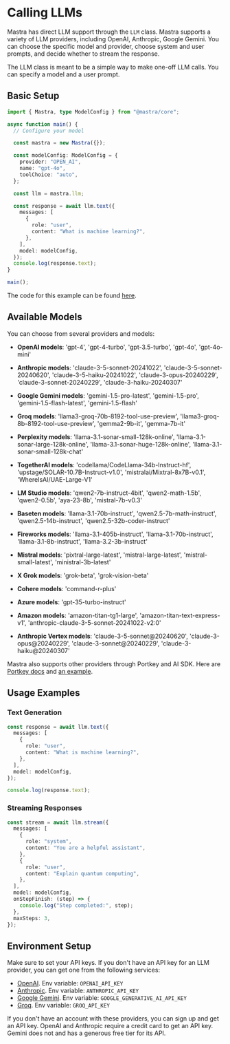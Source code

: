 # Calling LLMs

Mastra has direct LLM support through the `LLM` class. Mastra supports a variety of LLM providers, including OpenAI, Anthropic, Google Gemini. You can choose the specific model and provider, choose system and user prompts, and decide whether to stream the response.

The LLM class is meant to be a simple way to make one-off LLM calls. You can specify a model and a user prompt.

## Basic Setup

```ts showLineNumbers filename="index.ts" copy
import { Mastra, type ModelConfig } from "@mastra/core";

async function main() {
  // Configure your model

  const mastra = new Mastra({});

  const modelConfig: ModelConfig = {
    provider: "OPEN_AI",
    name: "gpt-4o",
    toolChoice: "auto",
  };

  const llm = mastra.llm;

  const response = await llm.text({
    messages: [
      {
        role: "user",
        content: "What is machine learning?",
      },
    ],
    model: modelConfig,
  });
  console.log(response.text);
}

main();
```

The code for this example can be found [here](https://github.com/mastra-ai/mastra/tree/main/examples/llm).

## Available Models

You can choose from several providers and models:

- **OpenAI models**: 'gpt-4', 'gpt-4-turbo', 'gpt-3.5-turbo', 'gpt-4o', 'gpt-4o-mini'

- **Anthropic models**: 'claude-3-5-sonnet-20241022', 'claude-3-5-sonnet-20240620', 'claude-3-5-haiku-20241022', 'claude-3-opus-20240229', 'claude-3-sonnet-20240229', 'claude-3-haiku-20240307'

- **Google Gemini models**: 'gemini-1.5-pro-latest', 'gemini-1.5-pro', 'gemini-1.5-flash-latest', 'gemini-1.5-flash'

- **Groq models**: 'llama3-groq-70b-8192-tool-use-preview', 'llama3-groq-8b-8192-tool-use-preview', 'gemma2-9b-it', 'gemma-7b-it'

- **Perplexity models**: 'llama-3.1-sonar-small-128k-online', 'llama-3.1-sonar-large-128k-online', 'llama-3.1-sonar-huge-128k-online', 'llama-3.1-sonar-small-128k-chat'

- **TogetherAI models**: 'codellama/CodeLlama-34b-Instruct-hf', 'upstage/SOLAR-10.7B-Instruct-v1.0', 'mistralai/Mixtral-8x7B-v0.1', 'WhereIsAI/UAE-Large-V1'

- **LM Studio models**: 'qwen2-7b-instruct-4bit', 'qwen2-math-1.5b', 'qwen2-0.5b', 'aya-23-8b', 'mistral-7b-v0.3'

- **Baseten models**: 'llama-3.1-70b-instruct', 'qwen2.5-7b-math-instruct', 'qwen2.5-14b-instruct', 'qwen2.5-32b-coder-instruct'

- **Fireworks models**: 'llama-3.1-405b-instruct', 'llama-3.1-70b-instruct', 'llama-3.1-8b-instruct', 'llama-3.2-3b-instruct'

- **Mistral models**: 'pixtral-large-latest', 'mistral-large-latest', 'mistral-small-latest', 'ministral-3b-latest'

- **X Grok models**: 'grok-beta', 'grok-vision-beta'

- **Cohere models**: 'command-r-plus'

- **Azure models**: 'gpt-35-turbo-instruct'

- **Amazon models**: 'amazon-titan-tg1-large', 'amazon-titan-text-express-v1', 'anthropic-claude-3-5-sonnet-20241022-v2:0'

- **Anthropic Vertex models**: 'claude-3-5-sonnet@20240620', 'claude-3-opus@20240229', 'claude-3-sonnet@20240229', 'claude-3-haiku@20240307'

Mastra also supports other providers through Portkey and AI SDK. Here are [Portkey docs](https://docs.portkey.ai/docs/custom-models) and [an example](https://github.com/mastra-ai/mastra/blob/main/examples/vnext/src/mastra/agents/test.ts). 

## Usage Examples

### Text Generation

```typescript copy
const response = await llm.text({
  messages: [
    {
      role: "user",
      content: "What is machine learning?",
    },
  ],
  model: modelConfig,
});

console.log(response.text);
```

### Streaming Responses

```typescript copy
const stream = await llm.stream({
  messages: [
    {
      role: "system",
      content: "You are a helpful assistant",
    },
    {
      role: "user",
      content: "Explain quantum computing",
    },
  ],
  model: modelConfig,
  onStepFinish: (step) => {
    console.log("Step completed:", step);
  },
  maxSteps: 3,
});
```

## Environment Setup

Make sure to set your API keys. If you don't have an API key for an LLM provider, you can get one from the following services:

- [OpenAI](https://platform.openai.com/). Env variable: `OPENAI_API_KEY`
- [Anthropic](https://console.anthropic.com/settings/keys). Env variable: `ANTHROPIC_API_KEY`
- [Google Gemini](https://ai.google.dev/gemini-api/docs). Env variable: `GOOGLE_GENERATIVE_AI_API_KEY`
- [Groq](https://console.groq.com/keys). Env variable: `GROQ_API_KEY`

If you don't have an account with these providers, you can sign up and get an API key. OpenAI and Anthropic require a credit card to get an API key. Gemini does not and has a generous free tier for its API.


